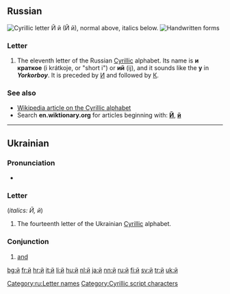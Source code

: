 {{Cyrillic character info|hex=439|name=CYRILLIC SMALL LETTER SHORT I}}
{{also|Appendix:Variations of "i"}}
==Russian==
[[File:Cyrillic J.png|thumb|right|Cyrillic letter '''Й й'''<br/>
(''Й й''), normal above, italics below.]]
[[File:11-Russian alphabet-Й й.svg|thumb|Handwritten forms]]

===Letter===
{{head|ru|letter|lower case||upper case|Й}}

# The eleventh letter of the Russian [[Cyrillic]] alphabet. Its name is '''и краткое''' (i krátkoje, or "short i") or '''ий''' (ij), and it sounds like the '''y''' in '''''Y'''ork'' or ''bo'''y'''''. It is preceded by [[и|И]] and followed by [[к|К]].

===See also===
* [[w:Cyrillic alphabet|Wikipedia article on the Cyrillic alphabet]]
* Search '''en.wiktionary.org''' for articles beginning with: '''[http://en.wiktionary.org/w/index.php?title=Special%3AAllpages&from=%D0%99&namespace=0 Й]''', '''[http://en.wiktionary.org/w/index.php?title=Special%3AAllpages&from=%D0%B9&namespace=0 й]'''

[[Category:ru:Letter names]]

----

==Ukrainian==

===Pronunciation===
* {{IPA|[j]|lang=uk|tr=}}

===Letter===
{{head|uk|letter|lower case||upper case|Й}} (''italics: Й, й'')

# The fourteenth letter of the Ukrainian [[Cyrillic]] alphabet.

===Conjunction===
{{head|uk|conjunction}}

# [[and]]

[[Category:Cyrillic script characters]]

[[bg:й]]
[[fr:й]]
[[hr:й]]
[[it:й]]
[[li:й]]
[[hu:й]]
[[nl:й]]
[[ja:й]]
[[nn:й]]
[[ru:й]]
[[fi:й]]
[[sv:й]]
[[tr:й]]
[[uk:й]]